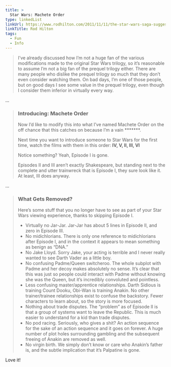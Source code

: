 ```yaml
---
title: >
  Star Wars: Machete Order
type: linkedList
linkUrl: https://www.rodhilton.com/2011/11/11/the-star-wars-saga-suggested-viewing-order/
linkTitle: Rod Hilton
tags:
  - Fun
  - Info
---
```


> I’ve already discussed how I’m not a huge fan of the various modifications made to the original Star Wars trilogy, so it’s reasonable to assume I’m not a big fan of the prequel trilogy either. There are many people who dislike the prequel trilogy so much that they don’t even consider watching them. On bad days, I’m one of those people, but on good days I see some value in the prequel trilogy, even though I consider them inferior in virtually every way.

…

> ### Introducing: Machete Order
>
> Now I’d like to modify this into what I’ve named Machete Order on the off chance that this catches on because I’m a vain \*\*\*\*\*\*\*.
>
> Next time you want to introduce someone to Star Wars for the first time, watch the films with them in this order: **IV, V, II, III, VI**
>
> Notice something? Yeah, Episode I is gone.
>
> Episodes II and III aren’t exactly Shakespeare, but standing next to the complete and utter trainwreck that is Episode I, they sure look like it. At least, III does anyway.

…

> ### What Gets Removed?
>
> Here’s some stuff that you no longer have to see as part of your Star Wars viewing experience, thanks to skipping Episode I.
>
> - Virtually no Jar-Jar. Jar-Jar has about 5 lines in Episode II, and zero in Episode III.
> - No midichlorians. There is only one reference to midichlorians after Episode I, and in the context it appears to mean something as benign as “DNA.”
> - No Jake Lloyd. Sorry Jake, your acting is terrible and I never really wanted to see Darth Vader as a little boy.
> - No confusing Padme/Queen switcheroo. The whole subplot with Padme and her decoy makes absolutely no sense. It’s clear that this was just so people could interact with Padme without knowing she was the Queen, but it’s incredibly convoluted and pointless.
> - Less confusing master/apprentice relationships. Darth Sidious is training Count Dooku, Obi-Wan is training Anakin. No other trainer/trainee relationships exist to confuse the backstory. Fewer characters to learn about, so the story is more focused.
> - Nothing about trade disputes. The “problem” as of Episode II is that a group of systems want to leave the Republic. This is much easier to understand for a kid than trade disputes.
> - No pod racing. Seriously, who gives a shit? An action sequence for the sake of an action sequence and it goes on forever. A huge number of plot holes surrounding gambling and the subsequent freeing of Anakin are removed as well.
> - No virgin birth. We simply don’t know or care who Anakin’s father is, and the subtle implication that it’s Palpatine is gone.

Love it!
